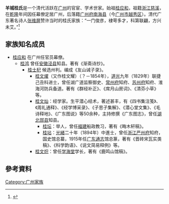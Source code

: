 {{Refimprove|time=2020-07-24T00:35:25+00:00}}
'''羊城桂氏'''是一个清代活跃在[[广州|广州]]的官宦、学术世家。始祖[[桂应和|桂应和]]，祖籍[[浙江|浙江]][[慈溪|慈溪]]，在[[乾隆|乾隆]]年间因任幕僚定居广州，后落籍[[广州府|广州府]][[南海县|南海县]]（今[[广州市|广州市]][[越秀区|越秀区]]）。清代广东著名诗人[[张维屏|张维屏]]赞许当时的桂氏家族：“一门俊彦，棣萼多才，科第联翩，方兴未艾。”<ref>{{cite journal |author1=曾燕文 |author2=仇江 |title=棣萼多才朴学家——清代羊城官宦朴学世家桂氏 |journal=岭南文史 |date=2002 |page=45—46 |url=https://mall.cnki.net/magazine/Article/LLWS200202007.htm |accessdate=2020-07-23}}</ref>


==家族知名成员==
*[[桂应和|桂应和]] 在广州任官员幕僚。
**[[桂鸿|桂鸿]] 曾任[[安徽|安徽]][[泾县|泾县]]知县。著有《渐斋诗抄》。
***[[桂士杞|桂士杞]] 候选州判。编成《友山诫子录》。
****[[桂文燿|桂文燿]]（又作桂文耀）（？－1854年），[[道光|道光]]九年（1829年）联捷己丑科进士，曾任湖广道监察御史、[[常州府|常州府]]知府、[[苏州府|苏州府]]知府、淮海河防兵备道。著有《群经补正》、《席月山房词》、《清芬小草》等。
****[[桂文灿|桂文灿]]：经学家。生平潜心经术，著述甚丰，有《四书集注笺》、《周礼通释》、《经学博采录》、《子思子集解》、《潜心堂文集》、《毛诗释地》、《广东图说》等50余种，主持修撰《广东图志》，曾任[[湖北|湖北]][[郧县|郧县]]知县。
*****[[桂坛|桂坛]]：举人，曾任[[福建|福建]]船政教习，著有《晦木轩稿》。
*****[[桂坫|桂坫]]：[[光緒|光緒]]二十年（1894年）中進士，曾任[[浙江|浙江]][[严州府|严州府]]知府，国史馆总纂，1915年任[[广东通志|广东通志]]馆总篆，著有《晋砖宋瓦实类稿》、《科学韵语》、《说文简易释例》等。
****[[桂文炽|桂文炽]]：曾任[[学海堂|学海堂]]学长，著有《鹿鸣山馆稿》。


== 參考資料 ==
{{Reflist|2}}



[[Category:广州家族|Category:广州家族]]